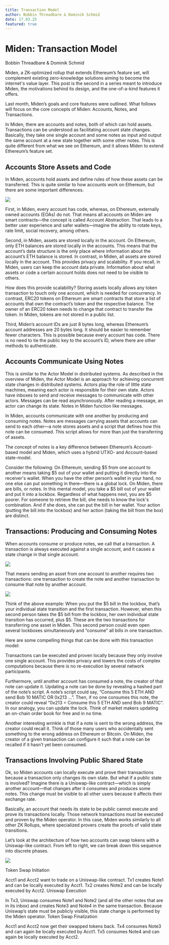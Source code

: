 ```yaml
---
title: Transaction Model
author: Bobbin Threadbare & Dominik Schmid
date: 17.03.25
featured: true
---
```



# Miden: Transaction Model

<span className="author">Bobbin Threadbare & Dominik Schmid</span>

Miden, a ZK-optimized rollup that extends Ethereum’s feature set, will complement existing zero-knowledge solutions aiming to become the internet's value layer. This post is the second in a series meant to introduce Miden, the motivations behind its design, and the one-of-a-kind features it offers.

Last month, Miden’s goals and core features were outlined. What follows will focus on the core concepts of Miden: Accounts, Notes, and Transactions.

In Miden, there are accounts and notes, both of which can hold assets. Transactions can be understood as facilitating account state changes. Basically, they take one single account and some notes as input and output the same account at a new state together with some other notes. This is quite different from what we see on Ethereum, and it allows Miden to extend Ethereum’s feature set.

## Accounts Store Assets and Code

In Miden, accounts hold assets and define rules of how these assets can be transferred. This is quite similar to how accounts work on Ethereum, but there are some important differences.

![](/images/TM1.png)

First, in Miden, every account has code, whereas, on Ethereum, externally owned accounts (EOAs) do not. That means all accounts on Miden are smart contracts—the concept is called Account Abstraction. That leads to a better user experience and safer wallets—imagine the ability to rotate keys, rate limit, social recovery, among others.

Second, in Miden, assets are stored locally in the account. On Ethereum, only ETH balances are stored locally in the accounts. This means that the account’s data structure is the only place where information about the account’s ETH balance is stored. In contrast, in Miden, all assets are stored locally in the account. This provides privacy and scalability. If you recall, in Miden, users can keep the account data private. Information about what assets or code a certain account holds does not need to be visible to others.

How does this provide scalability? Storing assets locally allows any token transaction to touch only one account, which is needed for concurrency. In contrast, ERC20 tokens on Ethereum are smart contracts that store a list of accounts that own the contract’s token and the respective balance. The owner of an ERC20 token needs to change that contract to transfer the token. In Miden, tokens are not stored in a public list.

Third, Miden’s account IDs are just 8 bytes long, whereas Ethereum’s account addresses are 20 bytes long. It should be easier to remember fewer characters. This is possible because every account has code. There is no need to tie the public key to the account’s ID, where there are other methods to authenticate.

## Accounts Communicate Using Notes

This is similar to the Actor Model in distributed systems. As described in the overview of Miden, the Actor Model is an approach for achieving concurrent state changes in distributed systems. Actors play the role of little state machines, meaning each actor is responsible for their own state. Actors have inboxes to send and receive messages to communicate with other actors. Messages can be read asynchronously. After reading a message, an actor can change its state. Notes in Miden function like messages.

In Miden, accounts communicate with one another by producing and consuming notes. Notes are messages carrying assets that accounts can send to each other—a note stores assets and a script that defines how this note can be consumed. This script allows for more than just the transferring of assets.

The concept of notes is a key difference between Ethereum’s Account-based model and Miden, which uses a hybrid UTXO- and Account-based state-model.

Consider the following: On Ethereum, sending $5 from one account to another means taking $5 out of your wallet and putting it directly into the receiver's wallet. When you have the other person’s wallet in your hand, no one else can put something in there—there is a global lock. On Miden, there are bills, or notes. In this mental model, you take a $5 bill out of your wallet and put it into a lockbox. Regardless of what happens next, you are $5 poorer. For someone to retrieve the bill, she needs to know the lock's combination. And if she does, she can put the bill in her wallet. Your action (putting the bill into the lockbox) and her action (taking the bill from the box) are distinct.

## Transactions: Producing and Consuming Notes

When accounts consume or produce notes, we call that a transaction. A transaction is always executed against a single account, and it causes a state change in that single account.

![](/images/TM2.png)

That means sending an asset from one account to another requires two transactions: one transaction to create the note and another transaction to consume that note by another account.

![](/images/TM3.png)

Think of the above example: When you put the $5 bill in the lockbox, that’s your individual state transition and the first transaction. However, when this second person takes the $5 bill from the lockbox, her own individual state transition has occurred, plus $5. These are the two transactions for transferring one asset in Miden. This second person could even open several lockboxes simultaneously and “consume” all bills in one transaction.

Here are some compelling things that can be done with this transaction model:

Transactions can be executed and proven locally because they only involve one single account. This provides privacy and lowers the costs of complex computations because there is no re-execution by several network participants.

Furthermore, until another account has consumed a note, the creator of that note can update it. Updating a note can be done by revealing a hashed part of the note’s script. A note’s script could say, “Consume this 5 ETH AND send Bob 10 MATIC OR 0x213 …”. Then, if no one consumes this note, the creator could reveal “0x213 = Consume this 5 ETH AND send Bob 9 MATIC”. In our analogy, you can update the lock. Think of market makers updating an on-chain order book for free and in no time.

Another interesting wrinkle is that if a note is sent to the wrong address, the creator could recall it. Think of those many users who accidentally sent something to the wrong address on Ethereum or Bitcoin. On Miden, the creator of a given transaction can configure it such that a note can be recalled if it hasn’t yet been consumed.

## Transactions Involving Public Shared State

Ok, so Miden accounts can locally execute and prove their transactions because a transaction only changes its own state. But what if a public state is involved? Imagine there is a Uniswap-like contract—which is simply another account—that changes after it consumes and produces some notes. This change must be visible to all other users because it affects their exchange rate.

Basically, an account that needs its state to be public cannot execute and prove its transactions locally. Those network transactions must be executed and proven by the Miden operator. In this case, Miden works similarly to all other ZK Rollups, where specialized provers create the proofs of valid state transitions.

Let’s look at the architecture of how two accounts can swap tokens with a Uniswap-like contract. From left to right, we can break down this sequence into discrete phases.

![](/images/TM4.png)

Token Swap Initiation

Acct1 and Acct2 want to trade on a Uniswap-like contract.
Tx1 creates Note1 and can be locally executed by Acct1.
Tx2 creates Note2 and can be locally executed by Acct2.
Uniswap Execution

In Tx3, Uniswap consumes Note1 and Note2 (and all the other notes that are in its inbox) and creates Note3 and Note4 in the same transaction.
Because Uniswap’s state must be publicly visible, this state change is performed by the Miden operator.
Token Swap Finalization

Acct1 and Acct2 now get their swapped tokens back.
Tx4 consumes Note3 and can again be locally executed by Acct1.
Tx5 consumes Note4 and can again be locally executed by Acct2.
